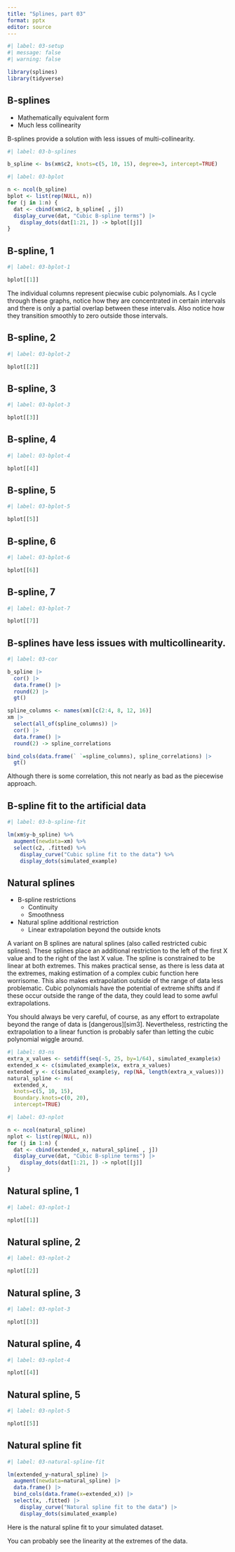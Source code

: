 ```yaml
---
title: "Splines, part 03"
format: pptx
editor: source
---
```


```r
#| label: 03-setup
#| message: false
#| warning: false

library(splines)
library(tidyverse)
```

## B-splines

-   Mathematically equivalent form
-   Much less collinearity

::: notes

B-splines provide a solution with less issues of multi-collinearity.

:::

```r
#| label: 03-b-splines

b_spline <- bs(xm$c2, knots=c(5, 10, 15), degree=3, intercept=TRUE)
```


```r
#| label: 03-bplot

n <- ncol(b_spline)
bplot <- list(rep(NULL, n))
for (j in 1:n) {
  dat <- cbind(xm$c2, b_spline[ , j])
  display_curve(dat, "Cubic B-spline terms") |>
    display_dots(dat[1:21, ]) -> bplot[[j]]
}
```

## B-spline, 1

```r
#| label: 03-bplot-1

bplot[[1]]
```

::: notes


The individual columns represent piecwise cubic polynomials. As I cycle through these graphs, notice how they are concentrated in certain intervals and there is only a partial overlap between these intervals. Also notice how they transition smoothly to zero outside those intervals.


:::

## B-spline, 2

```r
#| label: 03-bplot-2

bplot[[2]]
```

## B-spline, 3

```r
#| label: 03-bplot-3

bplot[[3]]
```

## B-spline, 4

```r
#| label: 03-bplot-4

bplot[[4]]
```

## B-spline, 5

```r
#| label: 03-bplot-5

bplot[[5]]
```

## B-spline, 6

```r
#| label: 03-bplot-6

bplot[[6]]
```

## B-spline, 7

```r
#| label: 03-bplot-7

bplot[[7]]
```

## B-splines have less issues with multicollinearity.

```r
#| label: 03-cor

b_spline |>
  cor() |>
  data.frame() |>
  round(2) |>
  gt()
```

```r
spline_columns <- names(xm)[c(2:4, 8, 12, 16)]
xm |>
  select(all_of(spline_columns)) |>
  cor() |>
  data.frame() |>
  round(2) -> spline_correlations

bind_cols(data.frame(` `=spline_columns), spline_correlations) |>
  gt()
```


::: notes

Although there is some correlation, this not nearly as bad as the piecewise approach.

:::

## B-spline fit to the artificial data

```r
#| label: 03-b-spline-fit

lm(xm$y~b_spline) %>%
  augment(newdata=xm) %>%
  select(c2, .fitted) %>%
    display_curve("Cubic spline fit to the data") %>%
    display_dots(simulated_example)
```

## Natural splines

-   B-spline restrictions
    -   Continuity
    -   Smoothness
-   Natural spline additional restriction
    -   Linear extrapolation beyond the outside knots

::: notes

A variant on B splines are natural splines (also called restricted cubic splines). These splines place an additional restriction to the left of the first X value and to the right of the last X value. The spline is constrained to be linear at both extremes. This makes practical sense, as there is less data at the extremes, making estimation of a complex cubic function here worrisome. This also makes extrapolation outside of the range of data less problematic. Cubic polynomials have the potential of extreme shifts and if these occur outside the range of the data, they could lead to some awful extrapolations.

You should always be very careful, of course, as any effort to extrapolate beyond the range of data is [dangerous][sim3]. Nevertheless, restricting the extrapolation to a linear function is probably safer than letting the cubic polynomial wiggle around.

:::

```r
#| label: 03-ns
extra_x_values <- setdiff(seq(-5, 25, by=1/64), simulated_example$x)
extended_x <- c(simulated_example$x, extra_x_values)
extended_y <- c(simulated_example$y, rep(NA, length(extra_x_values)))
natural_spline <- ns(
  extended_x, 
  knots=c(5, 10, 15), 
  Boundary.knots=c(0, 20),
  intercept=TRUE)
```

```r
#| label: 03-nplot

n <- ncol(natural_spline)
nplot <- list(rep(NULL, n))
for (j in 1:n) {
  dat <- cbind(extended_x, natural_spline[ , j])
  display_curve(dat, "Cubic B-spline terms") |>
    display_dots(dat[1:21, ]) -> nplot[[j]]
}
```

## Natural spline, 1

```r
#| label: 03-nplot-1

nplot[[1]]
```

## Natural spline, 2

```r
#| label: 03-nplot-2

nplot[[2]]
```

## Natural spline, 3

```r
#| label: 03-nplot-3

nplot[[3]]
```

## Natural spline, 4

```r
#| label: 03-nplot-4

nplot[[4]]
```

## Natural spline, 5

```r
#| label: 03-nplot-5

nplot[[5]]
```


## Natural spline fit



```r
#| label: 03-natural-spline-fit

lm(extended_y~natural_spline) |>
  augment(newdata=natural_spline) |>
  data.frame() |>
  bind_cols(data.frame(x=extended_x)) |>
  select(x, .fitted) |>
    display_curve("Natural spline fit to the data") |>
    display_dots(simulated_example)
```

::: notes

Here is the natural spline fit to your simulated dataset.

You can probably see the linearity at the extremes of the data.

:::
